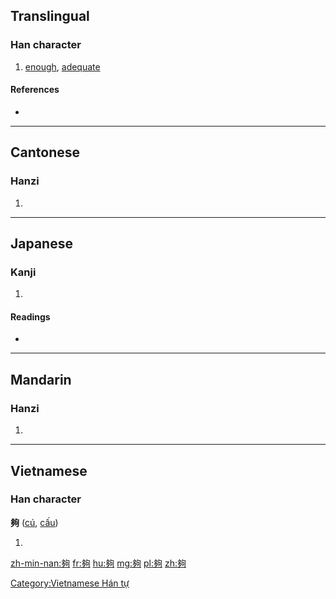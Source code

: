{{also|够}}
==Translingual==

===Han character===
{{Han char|rn=36|rad=夕|as=08|sn=11|four=2722<sub>0</sub>|canj=弓弓心口 (NNPR)}}

# [[enough]], [[adequate]]

====References====
* {{Han ref|kx=0247.100|dkj=05777|dj=0491.120|hdz=20864.050|uh=5920|ud=22816|bh=B0F7|bd=45303}}

----

==Cantonese==

===Hanzi===
{{yue-hanzi|jyut=|y=gau3|sim=够}}

# {{defn|lang=yue|sort=夕08}}

----

==Japanese==

===Kanji===
{{ja-kanji|grade=|rs=夕08}}

# {{defn|lang=ja|sort=夕08}}

====Readings====
* {{ja-readings|on=[[こう]] (kō), [[く]] (ku)|kun=[[あつまる]] (atsumaru), [[おおい]] (ooi)}}

----

==Mandarin==

===Hanzi===
{{cmn-hanzi|sim=够|pin=[[gòu]] ([[gou4]])|wg=kou<sup>4</sup>}}

# {{defn|lang=cmn|sort=夕08}}

----

==Vietnamese==

===Han character===
'''夠''' ([[cú]], [[cấu]])

# {{defn|lang=vi}}

[[Category:Vietnamese Hán tự]]

[[zh-min-nan:夠]]
[[fr:夠]]
[[hu:夠]]
[[mg:夠]]
[[pl:夠]]
[[zh:夠]]